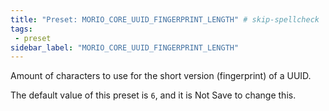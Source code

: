 ```yaml
---
title: "Preset: MORIO_CORE_UUID_FINGERPRINT_LENGTH" # skip-spellcheck
tags:
 - preset
sidebar_label: "MORIO_CORE_UUID_FINGERPRINT_LENGTH"
---
```


Amount of characters to use for the short version (fingerprint) of a UUID.

<Note>

The default value of this preset is `6`, and it is <Label style="danger">Not Save</Label> to change this.

</Note>
